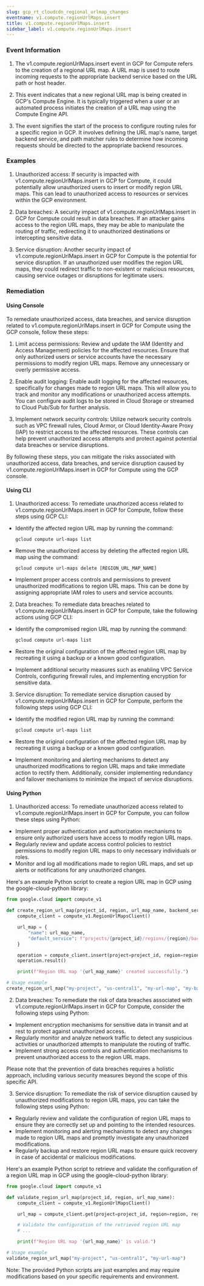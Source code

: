 ```yaml
--- 
slug: gcp_rt_cloudcdn_regional_urlmap_changes
eventname: v1.compute.regionUrlMaps.insert
title: v1.compute.regionUrlMaps.insert
sidebar_label: v1.compute.regionUrlMaps.insert
---
```

                       


### Event Information

1. The v1.compute.regionUrlMaps.insert event in GCP for Compute refers to the creation of a regional URL map. A URL map is used to route incoming requests to the appropriate backend service based on the URL path or host header.

2. This event indicates that a new regional URL map is being created in GCP's Compute Engine. It is typically triggered when a user or an automated process initiates the creation of a URL map using the Compute Engine API.

3. The event signifies the start of the process to configure routing rules for a specific region in GCP. It involves defining the URL map's name, target backend service, and path matcher rules to determine how incoming requests should be directed to the appropriate backend resources.


### Examples

1. Unauthorized access: If security is impacted with v1.compute.regionUrlMaps.insert in GCP for Compute, it could potentially allow unauthorized users to insert or modify region URL maps. This can lead to unauthorized access to resources or services within the GCP environment.

2. Data breaches: A security impact of v1.compute.regionUrlMaps.insert in GCP for Compute could result in data breaches. If an attacker gains access to the region URL maps, they may be able to manipulate the routing of traffic, redirecting it to unauthorized destinations or intercepting sensitive data.

3. Service disruption: Another security impact of v1.compute.regionUrlMaps.insert in GCP for Compute is the potential for service disruption. If an unauthorized user modifies the region URL maps, they could redirect traffic to non-existent or malicious resources, causing service outages or disruptions for legitimate users.

### Remediation

#### Using Console

To remediate unauthorized access, data breaches, and service disruption related to v1.compute.regionUrlMaps.insert in GCP for Compute using the GCP console, follow these steps:

1. Limit access permissions: Review and update the IAM (Identity and Access Management) policies for the affected resources. Ensure that only authorized users or service accounts have the necessary permissions to modify region URL maps. Remove any unnecessary or overly permissive access.

2. Enable audit logging: Enable audit logging for the affected resources, specifically for changes made to region URL maps. This will allow you to track and monitor any modifications or unauthorized access attempts. You can configure audit logs to be stored in Cloud Storage or streamed to Cloud Pub/Sub for further analysis.

3. Implement network security controls: Utilize network security controls such as VPC firewall rules, Cloud Armor, or Cloud Identity-Aware Proxy (IAP) to restrict access to the affected resources. These controls can help prevent unauthorized access attempts and protect against potential data breaches or service disruptions.

By following these steps, you can mitigate the risks associated with unauthorized access, data breaches, and service disruption caused by v1.compute.regionUrlMaps.insert in GCP for Compute using the GCP console.

#### Using CLI

1. Unauthorized access: To remediate unauthorized access related to v1.compute.regionUrlMaps.insert in GCP for Compute, follow these steps using GCP CLI:

- Identify the affected region URL map by running the command:
  ```
  gcloud compute url-maps list
  ```

- Remove the unauthorized access by deleting the affected region URL map using the command:
  ```
  gcloud compute url-maps delete [REGION_URL_MAP_NAME]
  ```

- Implement proper access controls and permissions to prevent unauthorized modifications to region URL maps. This can be done by assigning appropriate IAM roles to users and service accounts.

2. Data breaches: To remediate data breaches related to v1.compute.regionUrlMaps.insert in GCP for Compute, take the following actions using GCP CLI:

- Identify the compromised region URL map by running the command:
  ```
  gcloud compute url-maps list
  ```

- Restore the original configuration of the affected region URL map by recreating it using a backup or a known good configuration.

- Implement additional security measures such as enabling VPC Service Controls, configuring firewall rules, and implementing encryption for sensitive data.

3. Service disruption: To remediate service disruption caused by v1.compute.regionUrlMaps.insert in GCP for Compute, perform the following steps using GCP CLI:

- Identify the modified region URL map by running the command:
  ```
  gcloud compute url-maps list
  ```

- Restore the original configuration of the affected region URL map by recreating it using a backup or a known good configuration.

- Implement monitoring and alerting mechanisms to detect any unauthorized modifications to region URL maps and take immediate action to rectify them. Additionally, consider implementing redundancy and failover mechanisms to minimize the impact of service disruptions.

#### Using Python

1. Unauthorized access:
To remediate unauthorized access related to v1.compute.regionUrlMaps.insert in GCP for Compute, you can follow these steps using Python:

- Implement proper authentication and authorization mechanisms to ensure only authorized users have access to modify region URL maps.
- Regularly review and update access control policies to restrict permissions to modify region URL maps to only necessary individuals or roles.
- Monitor and log all modifications made to region URL maps, and set up alerts or notifications for any unauthorized changes.

Here's an example Python script to create a region URL map in GCP using the google-cloud-python library:

```python
from google.cloud import compute_v1

def create_region_url_map(project_id, region, url_map_name, backend_service_name):
    compute_client = compute_v1.RegionUrlMapsClient()

    url_map = {
        "name": url_map_name,
        "default_service": f"projects/{project_id}/regions/{region}/backendServices/{backend_service_name}"
    }

    operation = compute_client.insert(project=project_id, region=region, region_url_map_resource=url_map)
    operation.result()

    print(f"Region URL map '{url_map_name}' created successfully.")

# Usage example
create_region_url_map("my-project", "us-central1", "my-url-map", "my-backend-service")
```

2. Data breaches:
To remediate the risk of data breaches associated with v1.compute.regionUrlMaps.insert in GCP for Compute, consider the following steps using Python:

- Implement encryption mechanisms for sensitive data in transit and at rest to protect against unauthorized access.
- Regularly monitor and analyze network traffic to detect any suspicious activities or unauthorized attempts to manipulate the routing of traffic.
- Implement strong access controls and authentication mechanisms to prevent unauthorized access to the region URL maps.

Please note that the prevention of data breaches requires a holistic approach, including various security measures beyond the scope of this specific API.

3. Service disruption:
To remediate the risk of service disruption caused by unauthorized modifications to region URL maps, you can take the following steps using Python:

- Regularly review and validate the configuration of region URL maps to ensure they are correctly set up and pointing to the intended resources.
- Implement monitoring and alerting mechanisms to detect any changes made to region URL maps and promptly investigate any unauthorized modifications.
- Regularly backup and restore region URL maps to ensure quick recovery in case of accidental or malicious modifications.

Here's an example Python script to retrieve and validate the configuration of a region URL map in GCP using the google-cloud-python library:

```python
from google.cloud import compute_v1

def validate_region_url_map(project_id, region, url_map_name):
    compute_client = compute_v1.RegionUrlMapsClient()

    url_map = compute_client.get(project=project_id, region=region, region_url_map=url_map_name)

    # Validate the configuration of the retrieved region URL map
    # ...

    print(f"Region URL map '{url_map_name}' is valid.")

# Usage example
validate_region_url_map("my-project", "us-central1", "my-url-map")
```

Note: The provided Python scripts are just examples and may require modifications based on your specific requirements and environment.

 